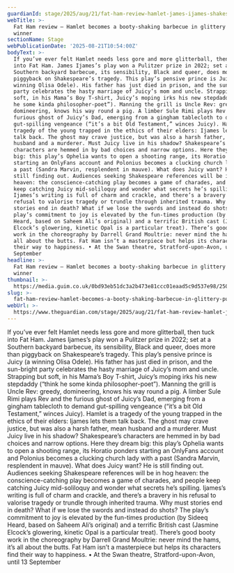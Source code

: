 ```yaml
---
guardianId: stage/2025/aug/21/fat-ham-review-hamlet-james-ijames-shakespeare
webTitle: >-
  Fat Ham review – Hamlet becomes a booty-shaking barbecue in glittery Pulitzer
  winner
sectionName: Stage
webPublicationDate: '2025-08-21T10:54:00Z'
bodyText: >-
  If you’ve ever felt Hamlet needs less gore and more glitterball, then tuck
  into Fat Ham. James Ijames’s play won a Pulitzer prize in 2022; set at a
  Southern backyard barbecue, its sensibility, Black and queer, does more than
  piggyback on Shakespeare’s tragedy. This play’s pensive prince is Juicy (a
  winning Olisa Odele). His father has just died in prison, and the sun-bright
  party celebrates the hasty marriage of Juicy’s mom and uncle. Strapping but
  soft, in his Mama’s Boy T-shirt, Juicy’s moping irks his new stepdaddy (“think
  he some kinda philosopher-poet”). Manning the grill is Uncle Rev: greedy,
  domineering, knows his way round a pig. A limber Sule Rimi plays Rev and the
  furious ghost of Juicy’s Dad, emerging from a gingham tablecloth to demand
  gut-spilling vengeance (“it’s a bit Old Testament,” winces Juicy). Hamlet is a
  tragedy of the young trapped in the ethics of their elders: Ijames lets them
  talk back. The ghost may crave justice, but was also a harsh father, mean
  husband and a murderer. Must Juicy live in his shadow? Shakespeare’s
  characters are hemmed in by bad choices and narrow options. Here they dream
  big: this play’s Ophelia wants to open a shooting range, its Horatio ponders
  starting an OnlyFans account and Polonius becomes a clucking church lady with
  a past (Sandra Marvin, resplendent in mauve). What does Juicy want? He is
  still finding out. Audiences seeking Shakespeare references will be in hog
  heaven: the conscience-catching play becomes a game of charades, and people
  keep catching Juicy mid-soliloquy and wonder what secrets he’s spilling.
  Ijames’s writing is full of charm and crackle, and there’s a bravery in his
  refusal to valorise tragedy or trundle through inherited trauma. Why must
  stories end in death? What if we lose the swords and instead do shots? The
  play’s commitment to joy is elevated by the fun-times production (by Sideeq
  Heard, based on Saheem Ali’s original) and a terrific British cast (Jasmine
  Elcock’s glowering, kinetic Opal is a particular treat). There’s good booty
  work in the choreography by Darrell Grand Moultrie: never mind the hams, it’s
  all about the butts. Fat Ham isn’t a masterpiece but helps its characters find
  their way to happiness. • At the Swan theatre, Stratford-upon-Avon, until 13
  September
headline: >-
  Fat Ham review – Hamlet becomes a booty-shaking barbecue in glittery Pulitzer
  winner
thumbnail: >-
  https://media.guim.co.uk/0bd93eb51dc3a2b473e81ccc01eaad5c9d537e98/250_0_5098_4081/500.jpg
slug: >-
  fat-ham-review-hamlet-becomes-a-booty-shaking-barbecue-in-glittery-pulitzer-winner
webUrl: >-
  https://www.theguardian.com/stage/2025/aug/21/fat-ham-review-hamlet-james-ijames-shakespeare
---
```

If you’ve ever felt Hamlet needs less gore and more glitterball, then tuck into Fat Ham. James Ijames’s play won a Pulitzer prize in 2022; set at a Southern backyard barbecue, its sensibility, Black and queer, does more than piggyback on Shakespeare’s tragedy. This play’s pensive prince is Juicy (a winning Olisa Odele). His father has just died in prison, and the sun-bright party celebrates the hasty marriage of Juicy’s mom and uncle. Strapping but soft, in his Mama’s Boy T-shirt, Juicy’s moping irks his new stepdaddy (“think he some kinda philosopher-poet”). Manning the grill is Uncle Rev: greedy, domineering, knows his way round a pig. A limber Sule Rimi plays Rev and the furious ghost of Juicy’s Dad, emerging from a gingham tablecloth to demand gut-spilling vengeance (“it’s a bit Old Testament,” winces Juicy). Hamlet is a tragedy of the young trapped in the ethics of their elders: Ijames lets them talk back. The ghost may crave justice, but was also a harsh father, mean husband and a murderer. Must Juicy live in his shadow? Shakespeare’s characters are hemmed in by bad choices and narrow options. Here they dream big: this play’s Ophelia wants to open a shooting range, its Horatio ponders starting an OnlyFans account and Polonius becomes a clucking church lady with a past (Sandra Marvin, resplendent in mauve). What does Juicy want? He is still finding out. Audiences seeking Shakespeare references will be in hog heaven: the conscience-catching play becomes a game of charades, and people keep catching Juicy mid-soliloquy and wonder what secrets he’s spilling. Ijames’s writing is full of charm and crackle, and there’s a bravery in his refusal to valorise tragedy or trundle through inherited trauma. Why must stories end in death? What if we lose the swords and instead do shots? The play’s commitment to joy is elevated by the fun-times production (by Sideeq Heard, based on Saheem Ali’s original) and a terrific British cast (Jasmine Elcock’s glowering, kinetic Opal is a particular treat). There’s good booty work in the choreography by Darrell Grand Moultrie: never mind the hams, it’s all about the butts. Fat Ham isn’t a masterpiece but helps its characters find their way to happiness. • At the Swan theatre, Stratford-upon-Avon, until 13 September

